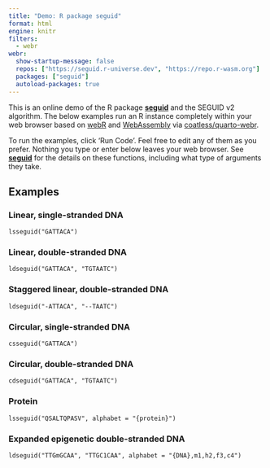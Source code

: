 ```yaml
---
title: "Demo: R package seguid"
format: html
engine: knitr
filters:
  - webr
webr:
  show-startup-message: false
  repos: ["https://seguid.r-universe.dev", "https://repo.r-wasm.org"]
  packages: ["seguid"]
  autoload-packages: true
---
```


This is an online demo of the R package **[seguid]** and the SEGUID v2
algorithm.  The below examples run an R instance completely within
your web browser based on [webR] and [WebAssembly] via
[coatless/quarto-webr].

To run the examples, click 'Run Code'. Feel free to edit any of them
as you prefer. Nothing you type or enter below leaves your web
browser.  See **[seguid]** for the details on these functions,
including what type of arguments they take.


## Examples

### Linear, single-stranded DNA

```webr-r
lsseguid("GATTACA")
```

### Linear, double-stranded DNA

```webr-r
ldseguid("GATTACA", "TGTAATC")
```

### Staggered linear, double-stranded DNA

```webr-r
ldseguid("-ATTACA", "--TAATC")
```

### Circular, single-stranded DNA

```webr-r
csseguid("GATTACA")
```

### Circular, double-stranded DNA

```webr-r
cdseguid("GATTACA", "TGTAATC")
```

### Protein

```webr-r
lsseguid("QSALTQPASV", alphabet = "{protein}")
```


### Expanded epigenetic double-stranded DNA

```webr-r
ldseguid("TTGmGCAA", "TTGC1CAA", alphabet = "{DNA},m1,h2,f3,c4")
```



[seguid]: https://seguid-r.seguid.org/
[webR]: https://docs.r-wasm.org/webr/latest/
[WebAssembly]: https://webassembly.org/
[coatless/quarto-webr]: https://github.com/coatless/quarto-webr
